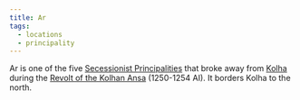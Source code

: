 ```yaml
---
title: Ar
tags:
  - locations
  - principality
---
```



Ar is one of the five
[Secessionist Principalities](../organizations/secessionist-principalities.mdx)
that broke away from [Kolha](./kolha.mdx) during the
[Revolt of the Kolhan Ansa](../events/revolt-of-the-kolhan-ansa.mdx) (1250-1254
AI). It borders Kolha to the north.
